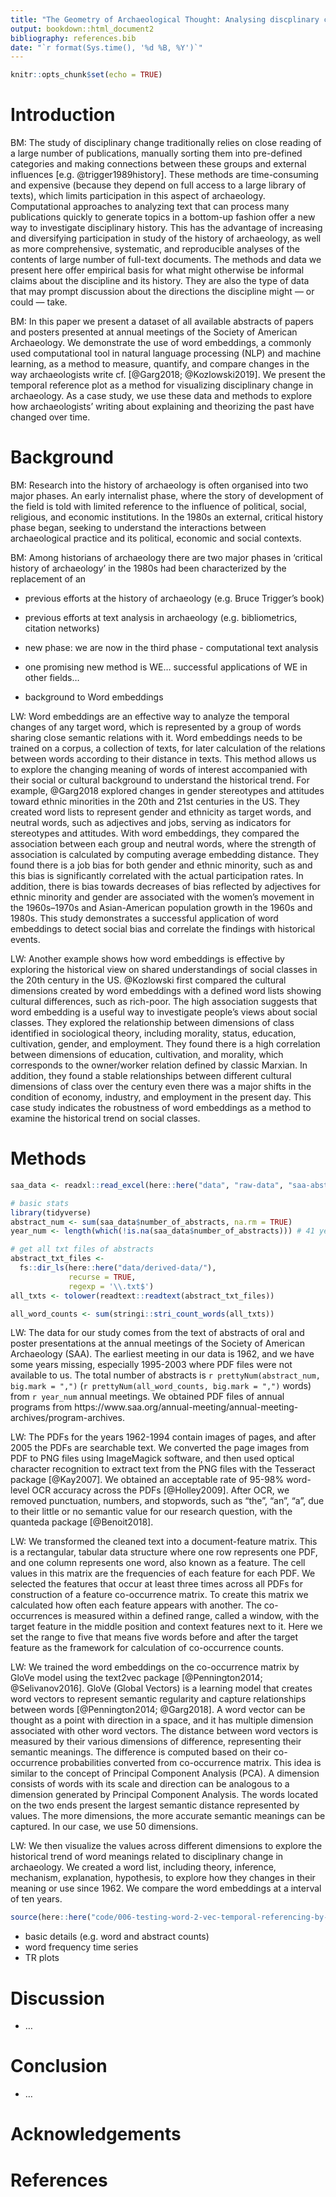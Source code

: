 ```yaml
---
title: "The Geometry of Archaeological Thought: Analysing discplinary change using word embeddings from conference abstracts"
output: bookdown::html_document2
bibliography: references.bib
date: "`r format(Sys.time(), '%d %B, %Y')`"
---
```


```r
knitr::opts_chunk$set(echo = TRUE)
```


# Introduction

BM: The study of disciplinary change traditionally relies on close reading of a large number of publications, manually sorting them into pre-defined categories and making connections between these groups and external influences [e.g. @trigger1989history]. These methods are time-consuming and expensive (because they depend on full access to a large library of texts), which limits participation in this aspect of archaeology. Computational approaches to analyzing text that can process many publications quickly to generate topics in a bottom-up fashion offer a new way to investigate disciplinary history. This has the advantage of increasing and diversifying participation in study of the history of archaeology, as well as  more comprehensive, systematic, and reproducible analyses of the contents of large number of full-text documents. The methods and data we present here offer empirical basis for what might otherwise be informal claims about the discipline and its history. They are also the type of data that may prompt discussion about the directions the discipline might — or could — take.

BM: In this paper we present a dataset of all available abstracts of papers and posters presented at annual meetings of the Society of American Archaeology. We demonstrate the use of word embeddings, a commonly used computational tool in natural language processing (NLP) and machine learning, as a method to measure, quantify, and compare changes in the way archaeologists write cf. [@Garg2018; @Kozlowski2019]. We present the temporal reference plot as a method for visualizing disciplinary change in archaeology. As a case study, we use these data and methods to explore how archaeologists' writing about explaining and theorizing the past have changed over time.

# Background

BM: Research into the history of archaeology is often organised into two major phases. An early internalist phase, where the story of development of the field is told with limited reference to the influence of political, social, religious, and economic institutions. In the 1980s an external, critical history phase began, seeking to understand the interactions between archaeological practice and its political, economic and social contexts.

BM: Among historians of archaeology there are two major phases in  ‘critical history of archaeology’ in the 1980s had been characterized by the replacement of an 

- previous efforts at the history of archaeology (e.g. Bruce Trigger's book)
- previous efforts at text analysis in archaeology (e.g. bibliometrics, citation networks)
- new phase: we are now in the third phase  - computational text analysis
- one promising new method is WE... successful applications of WE in other fields... 

- background to Word embeddings

LW: Word embeddings are an effective way to analyze the temporal changes of any target word, which is represented by a group of words sharing close semantic relations with it. Word embeddings needs to be trained on a corpus, a collection of texts, for later calculation of the relations between words according to their distance in texts. This method allows us to explore the changing meaning of words of interest accompanied with their social or cultural background to understand the historical trend. For example, @Garg2018 explored changes in gender stereotypes and attitudes toward ethnic minorities in the 20th and 21st centuries in the US. They created word lists to represent gender and ethnicity as target words, and neutral words, such as adjectives and jobs, serving as indicators for stereotypes and attitudes. With word embeddings, they compared the association between each group and neutral words, where the strength of association is calculated by computing average embedding distance. They found there is a job bias for both gender and ethnic minority, such as and this bias is significantly correlated with the actual participation rates. In addition, there is bias towards  decreases of bias reflected by adjectives for ethnic minority and gender are associated with the women’s movement in the 1960s–1970s and Asian-American population growth in the 1960s and 1980s. This study demonstrates a successful application of word embeddings to detect social bias and correlate the findings with historical events.

LW: Another example shows how word embeddings is effective by exploring the historical view on shared understandings of social classes in the 20th century in the US. @Kozlowski first compared the cultural dimensions created by word embeddings with a defined word lists showing cultural differences, such as rich-poor. The high association suggests that word embedding is a useful way to investigate people's views about social classes. They explored the relationship between dimensions of class identified in sociological theory, including morality, status, education, cultivation, gender, and employment. They found there is a high correlation between dimensions of education, cultivation, and morality, which corresponds to the owner/worker relation defined by classic Marxian. In addition, they found a stable relationships between different cultural dimensions of class over the century even there was a major shifts in the condition of economy, industry, and employment in the present day. This case study indicates the robustness of word embeddings as a method to examine the historical trend on social classes. 

# Methods

```r
saa_data <- readxl::read_excel(here::here("data", "raw-data", "saa-abstracts-tally.xlsx"))

# basic stats
library(tidyverse)
abstract_num <- sum(saa_data$number_of_abstracts, na.rm = TRUE)
year_num <- length(which(!is.na(saa_data$number_of_abstracts))) # 41 years

# get all txt files of abstracts
abstract_txt_files <- 
  fs::dir_ls(here::here("data/derived-data/"), 
             recurse = TRUE, 
             regexp = '\\.txt$')
all_txts <- tolower(readtext::readtext(abstract_txt_files))

all_word_counts <- sum(stringi::stri_count_words(all_txts))
```

LW: The data for our study comes from the text of abstracts of oral and poster presentations at the annual meetings of the Society of American Archaeology (SAA). The earliest meeting in our data is 1962, and we have some years missing, especially 1995-2003 where PDF files were not available to us. The total number of abstracts is `r prettyNum(abstract_num, big.mark = ",")` (`r prettyNum(all_word_counts, big.mark = ",")` words) from `r year_num` annual meetings. We obtained PDF files of annual programs from https://www.saa.org/annual-meeting/annual-meeting-archives/program-archives. 

LW: The PDFs for the years 1962-1994 contain images of pages, and after 2005 the PDFs are searchable text. We converted the page images from PDF to PNG files using ImageMagick software, and then used optical character recognition to extract text from the PNG files with the Tesseract package [@Kay2007]. We obtained an acceptable rate of 95-98% word-level OCR accuracy across the PDFs [@Holley2009]. After OCR, we removed punctuation, numbers, and stopwords, such as "the", "an", "a", due to their little or no semantic value for our research question, with the quanteda package [@Benoit2018]. 

LW: We transformed the cleaned text into a document-feature matrix. This is a rectangular, tabular data structure where one row represents one PDF, and one column represents one word, also known as a feature. The cell values in this matrix are the frequencies of each feature for each PDF. We selected the features that occur at least three times across all PDFs for construction of a feature co-occurrence matrix. To create this matrix we calculated how often each feature appears with another. The co-occurrences is measured within a defined range, called a window, with the target feature in the middle position and context features next to it. Here we set the range to five that means five words before and after the target feature as the framework for calculation of co-occurrence counts. 

LW: We trained the word embeddings on the co-occurrence matrix by GloVe model using the text2vec package [@Pennington2014; @Selivanov2016]. GloVe (Global Vectors) is a learning model that creates word vectors to represent semantic regularity and capture relationships between words [@Pennington2014; @Garg2018]. A word vector can be thought as a point with direction in a space, and it has multiple dimension associated with other word vectors. The distance between word vectors is measured by their various dimensions of difference, representing their semantic meanings. The difference is computed based on their co-occurrence probabilities converted from  co-occurrence matrix. This idea is similar to the concept of Principal Component Analysis (PCA). A dimension consists of words with its scale and direction can be analogous to a dimension generated by Principal Component Analysis. The words located on the two ends present the largest semantic distance represented by values. The more dimensions, the more accurate semantic meanings can be captured. In our case, we use 50 dimensions. 

LW: We then visualize the values across different dimensions to explore the historical trend of word meanings related to disciplinary change in archaeology. We created a word list, including theory, inference, mechanism, explanation, hypothesis, to explore how they changes in their meaning or use since 1962. We compare the word embeddings at a interval of ten years.





<!-- There are two major word-level pretrained word embeddings, Word2Vec and Glove according to different methods used for training [@Rong2014; @Pennington2014]. --> 




```r
source(here::here("code/006-testing-word-2-vec-temporal-referencing-by-period.R"))
```


- basic details (e.g. word and abstract counts)
- word frequency time series
- TR plots

# Discussion

- ...

# Conclusion

- ...

# Acknowledgements

# References 

<!--- use the bib file --> 



